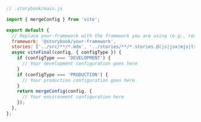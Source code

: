 ```js
// .storybook/main.js

import { mergeConfig } from 'vite';

export default {
  // Replace your-framework with the framework you are using (e.g., react-vite, vue3-vite)
  framework: '@storybook/your-framework',
  stories: ['../src/**/*.mdx', '../stories/**/*.stories.@(js|jsx|mjs|ts|tsx)'],
  async viteFinal(config, { configType }) {
    if (configType === 'DEVELOPMENT') {
      // Your development configuration goes here
    }
    if (configType === 'PRODUCTION') {
      // Your production configuration goes here.
    }
    return mergeConfig(config, {
      // Your environment configuration here
    });
  },
};
```
